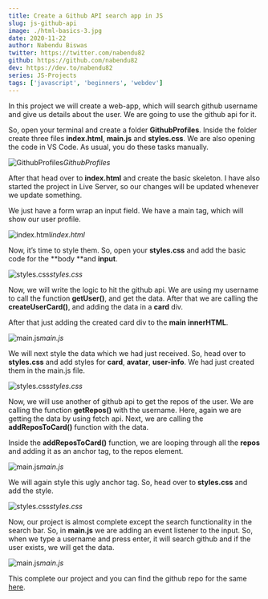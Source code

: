 ```yaml
---
title: Create a Github API search app in JS
slug: js-github-api
image: ./html-basics-3.jpg
date: 2020-11-22
author: Nabendu Biswas
twitter: https://twitter.com/nabendu82
github: https://github.com/nabendu82
dev: https://dev.to/nabendu82
series: JS-Projects
tags: ['javascript', 'beginners', 'webdev']
---
```


In this project we will create a web-app, which will search github username and give us details about the user. We are going to use the github api for it.

So, open your terminal and create a folder **GithubProfiles**. Inside the folder create three files **index.html**, **main.js** and **styles.css**. We are also opening the code in VS Code. As usual, you do these tasks manually.

![GithubProfiles](https://ik.imagekit.io/thewebdev/JS-Projects/Github-API/1_tAQ9qPRW46.png)*GithubProfiles*

After that head over to **index.html** and create the basic skeleton. I have also started the project in Live Server, so our changes will be updated whenever we update something.

We just have a form wrap an input field. We have a main tag, which will show our user profile.

![index.html](https://ik.imagekit.io/thewebdev/JS-Projects/Github-API/2_QssxtMoShR.png)*index.html*

Now, it’s time to style them. So, open your **styles.css** and add the basic code for the **body **and **input**.

![styles.css](https://ik.imagekit.io/thewebdev/JS-Projects/Github-API/3_6tJqMybdG.png)*styles.css*

Now, we will write the logic to hit the github api. We are using my username to call the function **getUser()**, and get the data. After that we are calling the **createUserCard()**, and adding the data in a **card** div.

After that just adding the created card div to the **main** **innerHTML**.

![main.js](https://ik.imagekit.io/thewebdev/JS-Projects/Github-API/4_5CFhFaW2tO.png)*main.js*

We will next style the data which we had just received. So, head over to **styles.css** and add styles for **card**, **avatar**, **user-info**. We had just created them in the main.js file.

![styles.css](https://ik.imagekit.io/thewebdev/JS-Projects/Github-API/5_4f7Og7Pgyc.png)*styles.css*

Now, we will use another of github api to get the repos of the user. We are calling the function **getRepos()** with the username. Here, again we are getting the data by using fetch api. Next, we are calling the **addReposToCard()** function with the data.

Inside the **addReposToCard()** function, we are looping through all the **repos** and adding it as an anchor tag, to the repos element.

![main.js](https://ik.imagekit.io/thewebdev/JS-Projects/Github-API/6_2baOVWKt5U.png)*main.js*

We will again style this ugly anchor tag. So, head over to **styles.css** and add the style.

![styles.css](https://ik.imagekit.io/thewebdev/JS-Projects/Github-API/7_XfhLsVvXHi.png)*styles.css*

Now, our project is almost complete except the search functionality in the search bar. So, in **main.js** we are adding an event listener to the input. So, when we type a username and press enter, it will search github and if the user exists, we will get the data.

![main.js](https://ik.imagekit.io/thewebdev/JS-Projects/Github-API/8_F7OIUe6w8C.png)*main.js*

This complete our project and you can find the github repo for the same [here](https://github.com/nabendu82/JS-Projects/tree/master/GithubProfiles).
